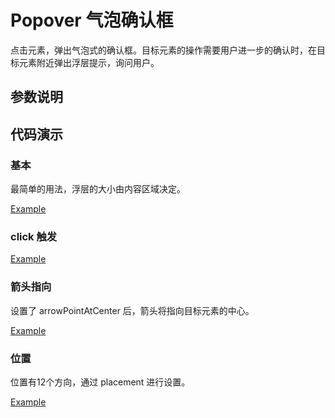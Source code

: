 
# Popover 气泡确认框

<Subtitle>点击元素，弹出气泡式的确认框。目标元素的操作需要用户进一步的确认时，在目标元素附近弹出浮层提示，询问用户。</Subtitle>

## 参数说明

<ArgsTable of={Popover} />

## 代码演示

### 基本

最简单的用法，浮层的大小由内容区域决定。

[Example](/?path=/story/functional-components-popover--default)


### click 触发

[Example](/?path=/story/functional-components-popover--click-popover)

### 箭头指向

设置了 arrowPointAtCenter 后，箭头将指向目标元素的中心。

[Example](/?path=/story/functional-components-popover--arrow)

### 位置

位置有12个方向，通过 placement 进行设置。

[Example](/?path=/story/functional-components-popover--placement)